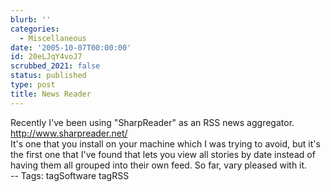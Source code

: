```yaml
---
blurb: ''
categories:
  - Miscellaneous
date: '2005-10-07T00:00:00'
id: 20eLJqY4voJ7
scrubbed_2021: false
status: published
type: post
title: News Reader
---
```


Recently I've been using "SharpReader" as an RSS news aggregator.  
http://www.sharpreader.net/  
It's one that you install on your machine which I was trying to
avoid, but it's the first one that I've found that lets you view
all stories by date instead of having them all grouped into their
own feed. So far, vary pleased with it.  
-- Tags: tagSoftware tagRSS
